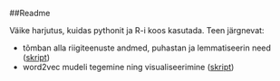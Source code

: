 ##Readme

Väike harjutus, kuidas pythonit ja R-i koos kasutada. Teen järgnevat:

 - tõmban alla riigiteenuste andmed, puhastan ja lemmatiseerin need ([skript](https://github.com/RRisto/Riigiteenused-word2vec/blob/master/Data%20processing.ipynb))
 - word2vec mudeli tegemine ning visualiseerimine ([skript](https://github.com/RRisto/Riigiteenused-word2vec/blob/master/Riigiteenused%20word2vec%20.ipynb))